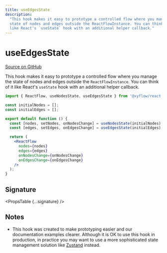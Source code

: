 ```yaml
---
title: useEdgesState
description:
  "This hook makes it easy to prototype a controlled flow where you manage the
  state of nodes and edges outside the ReactFlowInstance. You can think of it
  like React's `useState` hook with an additional helper callback."
---
```



# useEdgesState

[Source on GitHub](https://github.com/xyflow/xyflow/blob/v11/packages/core/src/hooks/useNodesEdgesState.ts/#L36)

This hook makes it easy to prototype a controlled flow where you manage the
state of nodes and edges outside the `ReactFlowInstance`. You can think of it
like React's `useState` hook with an additional helper callback.

```jsx
import { ReactFlow, useNodesState, useEdgesState } from '@xyflow/react';

const initialNodes = [];
const initialEdges = [];

export default function () {
  const [nodes, setNodes, onNodesChange] = useNodesState(initialNodes);
  const [edges, setEdges, onEdgesChange] = useEdgesState(initialEdges);

  return (
    <ReactFlow
      nodes={nodes}
      edges={edges}
      onNodesChange={onNodesChange}
      onEdgesChange={onEdgesChange}
    />
  );
}
```

## Signature

<PropsTable {...signature} />

## Notes

- This hook was created to make prototyping easier and our documentation
  examples clearer. Although it is OK to use this hook in production, in
  practice you may want to use a more sophisticated state management solution
  like [Zustand](https://reactflow.dev/docs/guides/state-management/) instead.
